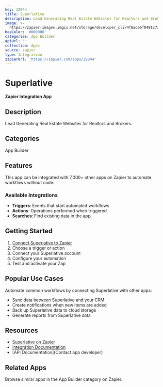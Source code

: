 ```yaml
---
key: 32044
title: Superlative
description: Lead Generating Real Estate Websites for Realtors and Brokers.
image: >-
  https://zapier-images.imgix.net/storage/developer_cli/4f6ace5f0481c73a4780f20755374f2a_2.png?auto=format%2Ccompress&ixlib=python-3.0.0&q=50
hexColor: '#000000'
categories: App Builder
apiUrl: ''
collection: Apps
source: zapier
type: Integration
zapierUrl: 'https://zapier.com/apps/32044'
---
```

# Superlative

**Zapier Integration App**

## Description

Lead Generating Real Estate Websites for Realtors and Brokers.

## Categories

App Builder

## Features

This app can be integrated with 7,000+ other apps on Zapier to automate workflows without code.

### Available Integrations

- **Triggers**: Events that start automated workflows
- **Actions**: Operations performed when triggered
- **Searches**: Find existing data in the app

## Getting Started

1. [Connect Superlative to Zapier](https://zapier.com/apps/32044)
2. Choose a trigger or action
3. Connect your Superlative account
4. Configure your automation
5. Test and activate your Zap

## Popular Use Cases

Automate common workflows by connecting Superlative with other apps:

- Sync data between Superlative and your CRM
- Create notifications when new items are added
- Back up Superlative data to cloud storage
- Generate reports from Superlative data

## Resources

- [Superlative on Zapier](https://zapier.com/apps/32044)
- [Integration Documentation](https://zapier.com/apps/32044/integrations)
- [API Documentation](Contact app developer)

## Related Apps

Browse similar apps in the App Builder category on Zapier.
